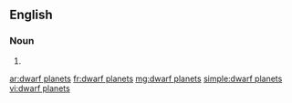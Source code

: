 ==English==

===Noun===
{{head|en|plural|head=[[dwarf]] [[planet]]s}}

# {{plural of|dwarf planet|lang=en|nocat=1}}

[[ar:dwarf planets]]
[[fr:dwarf planets]]
[[mg:dwarf planets]]
[[simple:dwarf planets]]
[[vi:dwarf planets]]